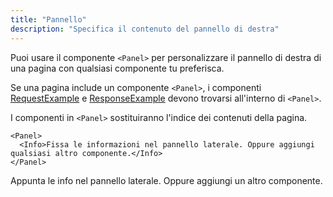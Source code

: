 ```yaml
---
title: "Pannello"
description: "Specifica il contenuto del pannello di destra"
---
```


Puoi usare il componente `<Panel>` per personalizzare il pannello di destra di una pagina con qualsiasi componente tu preferisca.

Se una pagina include un componente `<Panel>`, i componenti [RequestExample](/it/components/examples#request-example) e [ResponseExample](/it/components/examples#response-example) devono trovarsi all&#39;interno di `<Panel>`.

I componenti in `<Panel>` sostituiranno l&#39;indice dei contenuti della pagina.

```mdx
<Panel>
  <Info>Fissa le informazioni nel pannello laterale. Oppure aggiungi qualsiasi altro componente.</Info>
</Panel>
```

<Panel>
  <Info>Appunta le info nel pannello laterale. Oppure aggiungi un altro componente.</Info>
</Panel>
